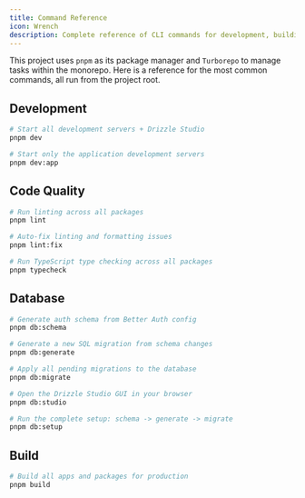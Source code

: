 ```yaml
---
title: Command Reference
icon: Wrench
description: Complete reference of CLI commands for development, building, and deployment using pnpm and Turborepo
---
```


This project uses `pnpm` as its package manager and `Turborepo` to manage tasks within the monorepo. Here is a reference for the most common commands, all run from the project root.

## Development

```bash
# Start all development servers + Drizzle Studio
pnpm dev

# Start only the application development servers
pnpm dev:app
```

## Code Quality

```bash
# Run linting across all packages
pnpm lint

# Auto-fix linting and formatting issues
pnpm lint:fix

# Run TypeScript type checking across all packages
pnpm typecheck
```

## Database

```bash
# Generate auth schema from Better Auth config
pnpm db:schema

# Generate a new SQL migration from schema changes
pnpm db:generate

# Apply all pending migrations to the database
pnpm db:migrate

# Open the Drizzle Studio GUI in your browser
pnpm db:studio

# Run the complete setup: schema -> generate -> migrate
pnpm db:setup
```

## Build

```bash
# Build all apps and packages for production
pnpm build
```

